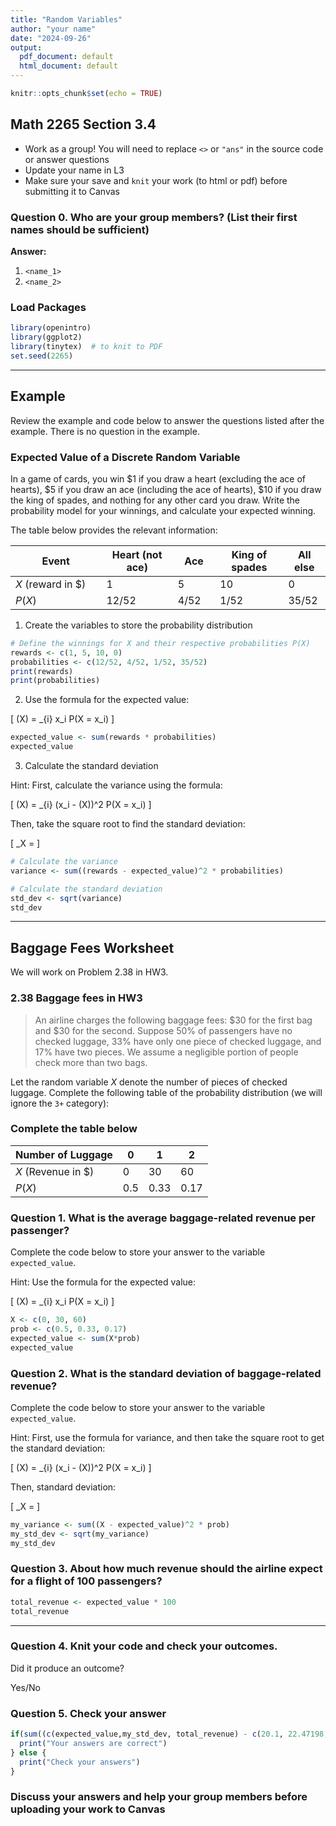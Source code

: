 ```yaml
---
title: "Random Variables"
author: "your name"
date: "2024-09-26"
output:
  pdf_document: default
  html_document: default
---
```


```r
knitr::opts_chunk$set(echo = TRUE)
```

## Math 2265 Section 3.4

- Work as a group!
You will need to replace `<>` or `"ans"` in the source code or answer questions
- Update your name in L3
- Make sure your save and `knit` your work (to html or pdf) before submitting it to Canvas

### Question 0. Who are your group members? (List their first names should be sufficient)

**Answer: ** 

  1. `<name_1>`
  1. `<name_2>`

### Load Packages

```r
library(openintro)
library(ggplot2)
library(tinytex)  # to knit to PDF
set.seed(2265)
```

---

## Example

Review the example and code below to answer the questions listed after the example. There is no question in the example. 

### Expected Value of a Discrete Random Variable

In a game of cards, you win $1 if you draw a heart (excluding the ace of hearts), $5 if you draw an ace (including the ace of hearts), $10 if you draw the king of spades, and nothing for any other card you draw. Write the probability model for your winnings, and calculate your expected winning.

The table below provides the relevant information:

| Event               | Heart (not ace) | Ace      | King of spades | All else |
|---------------------|-----------------|----------|----------------|----------|
| $X$ (reward in $)   | 1               | 5        | 10             | 0        |
| $P(X)$              | 12/52           | 4/52     | 1/52           | 35/52    |

1. Create the variables to store the probability distribution

```r
# Define the winnings for X and their respective probabilities P(X)
rewards <- c(1, 5, 10, 0)
probabilities <- c(12/52, 4/52, 1/52, 35/52)
print(rewards)
print(probabilities)
```

2. Use the formula for the expected value:

\[
\mathbb{E}(X) = \sum_{i} x_i \cdot P(X = x_i)
\]

```r
expected_value <- sum(rewards * probabilities)
expected_value
```

3. Calculate the standard deviation

Hint: First, calculate the variance using the formula:

\[
\text{Var}(X) = \sum_{i} (x_i - \mathbb{E}(X))^2 \cdot P(X = x_i)
\]

Then, take the square root to find the standard deviation:

\[
\sigma_X = \sqrt{\text{Var}(X)}
\]

```r
# Calculate the variance
variance <- sum((rewards - expected_value)^2 * probabilities)

# Calculate the standard deviation
std_dev <- sqrt(variance)
std_dev
```

---

## Baggage Fees Worksheet

We will work on Problem 2.38 in HW3.

### 2.38 Baggage fees in HW3

> An airline charges the following baggage fees: $30 for the first bag and $30 for the second. Suppose 50% of passengers have no checked luggage, 33% have only one piece of checked luggage, and 17% have two pieces. We assume a negligible portion of people check more than two bags.

Let the random variable $X$ denote the number of pieces of checked luggage. Complete the following table of the probability distribution (we will ignore the `3+` category):

### Complete the table below

| Number of Luggage | 0   | 1   | 2   |
|-------------------|-----|-----|-----|
| $X$ (Revenue in $)|  0  |  30 |  60 |
| $P(X)$            | 0.5 | 0.33| 0.17|

### Question 1. What is the average baggage-related revenue per passenger?

Complete the code below to store your answer to the variable `expected_value`.

Hint: Use the formula for the expected value:

\[
\mathbb{E}(X) = \sum_{i} x_i \cdot P(X = x_i)
\]


```r
X <- c(0, 30, 60)
prob <- c(0.5, 0.33, 0.17)
expected_value <- sum(X*prob)
expected_value
```

### Question 2. What is the standard deviation of baggage-related revenue?

Complete the code below to store your answer to the variable `expected_value`.

Hint: First, use the formula for variance, and then take the square root to get the standard deviation:

\[
\text{Var}(X) = \sum_{i} (x_i - \mathbb{E}(X))^2 \cdot P(X = x_i)
\]

Then, standard deviation:

\[
\sigma_X = \sqrt{\text{Var}(X)}
\]

```r
my_variance <- sum((X - expected_value)^2 * prob)
my_std_dev <- sqrt(my_variance)
my_std_dev
```

### Question 3. About how much revenue should the airline expect for a flight of 100 passengers?

```r
total_revenue <- expected_value * 100
total_revenue
```

---
### Question 4. Knit your code and check your outcomes.

Did it produce an outcome? 

Yes/No

### Question 5. Check your answer

```r
if(sum((c(expected_value,my_std_dev, total_revenue) - c(20.1, 22.47198, 2010))<0.001)==3) {
  print("Your answers are correct")
} else {
  print("Check your answers")
}
```

### Discuss your answers and help your group members before uploading your work to Canvas
